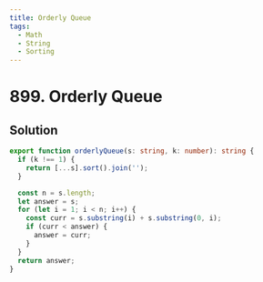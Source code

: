 ```yaml
---
title: Orderly Queue
tags:
  - Math
  - String
  - Sorting
---
```


# 899. Orderly Queue

<Badges>
  <LevelBadge level="hard" />
  <TopicBadge name="Math" slug="math" />
  <TopicBadge name="String" slug="string" />
  <TopicBadge name="Sorting" slug="sorting" />
</Badges>

## Solution

```typescript filename="solution.ts" copy
export function orderlyQueue(s: string, k: number): string {
  if (k !== 1) {
    return [...s].sort().join('');
  }

  const n = s.length;
  let answer = s;
  for (let i = 1; i < n; i++) {
    const curr = s.substring(i) + s.substring(0, i);
    if (curr < answer) {
      answer = curr;
    }
  }
  return answer;
}
```

<ProblemLink
  codingSite="leetcode"
  href="https://leetcode.com/problems/orderly-queue/"
  title="Orderly Queue"
/>
